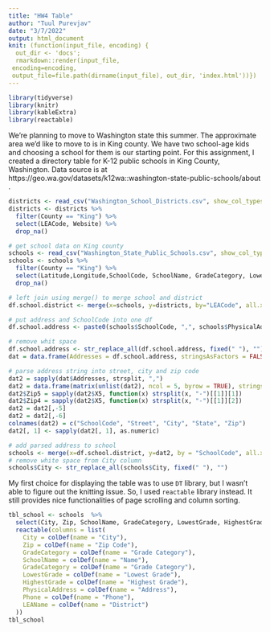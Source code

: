 ```yaml
---
title: "HW4 Table"
author: "Tuul Purevjav"
date: "3/7/2022"
output: html_document
knit: (function(input_file, encoding) {
  out_dir <- 'docs';
  rmarkdown::render(input_file,
 encoding=encoding,
 output_file=file.path(dirname(input_file), out_dir, 'index.html'))})
---
```


```r
library(tidyverse)
library(knitr)
library(kableExtra)
library(reactable)
```

We're planning to move to Washington state this summer.  The approximate area we'd like to move to is in King county.  We have two school-age kids and choosing a school for them is our starting point. For this assignment, I created a directory table for K-12 public schools in King County, Washington. 
Data source is at https://geo.wa.gov/datasets/k12wa::washington-state-public-schools/about .


```r
districts <- read_csv("Washington_School_Districts.csv", show_col_types = FALSE)
districts <- districts %>% 
  filter(County == "King") %>% 
  select(LEACode, Website) %>% 
  drop_na()

# get school data on King county
schools <- read_csv("Washington_State_Public_Schools.csv", show_col_types = FALSE)
schools <- schools %>%
  filter(County == "King") %>%
  select(Latitude,Longitude,SchoolCode, SchoolName, GradeCategory, LowestGrade, HighestGrade, PhysicalAddress, Email, Phone, LEACode, LEAName) %>%
  drop_na()
```

```r
# left join using merge() to merge school and district
df.school.district <- merge(x=schools, y=districts, by="LEACode", all.x=TRUE)
```

```r
# put address and SchoolCode into one df
df.school.address <- paste0(schools$SchoolCode, ",", schools$PhysicalAddress)

# remove whit space
df.school.address <- str_replace_all(df.school.address, fixed(" "), "")
dat = data.frame(Addresses = df.school.address, stringsAsFactors = FALSE)

# parse address string into street, city and zip code
dat2 = sapply(dat$Addresses, strsplit, ",")
dat2 = data.frame(matrix(unlist(dat2), ncol = 5, byrow = TRUE), stringsAsFactors = FALSE)
dat2$Zip5 = sapply(dat2$X5, function(x) strsplit(x, "-")[[1]][1])
dat2$Zip4 = sapply(dat2$X5, function(x) strsplit(x, "-")[[1]][2])
dat2 = dat2[,-5]
dat2 = dat2[,-6]
colnames(dat2) = c("SchoolCode", "Street", "City", "State", "Zip")
dat2[, 1] <- sapply(dat2[, 1], as.numeric)
```

```r
# add parsed address to school
schools <- merge(x=df.school.district, y=dat2, by = "SchoolCode", all.x=TRUE)
# remove white space from City column
schools$City <- str_replace_all(schools$City, fixed(" "), "")
```

My first choice for displaying the table was to use `DT` library, but I wasn't able to figure out the knitting issue.  So, I used `reactable` library instead. It still provides nice functionalities of page scrolling and column sorting.
```r
tbl_school <- schools  %>%
  select(City, Zip, SchoolName, GradeCategory, LowestGrade, HighestGrade, PhysicalAddress, Phone, LEAName) %>%
  reactable(columns = list(
    City = colDef(name = "City"),
    Zip = colDef(name = "Zip Code"),
    GradeCategory = colDef(name = "Grade Category"),
    SchoolName = colDef(name = "Name"),
    GradeCategory = colDef(name = "Grade Category"),
    LowestGrade = colDef(name = "Lowest Grade"),
    HighestGrade = colDef(name = "Highest Grade"),
    PhysicalAddress = colDef(name = "Address"),
    Phone = colDef(name = "Phone"),
    LEAName = colDef(name = "District")
  ))
tbl_school
```


